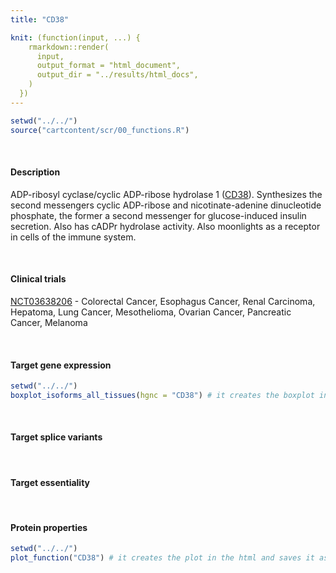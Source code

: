 ```yaml
---
title: "CD38"

knit: (function(input, ...) {
    rmarkdown::render(
      input,
      output_format = "html_document",
      output_dir = "../results/html_docs",
    )
  })
---
```


```r
setwd("../../")
source("cartcontent/scr/00_functions.R")
```

<br>

#### Description
ADP-ribosyl cyclase/cyclic ADP-ribose hydrolase 1 ([CD38](https://www.uniprot.org/uniprot/P28907)). Synthesizes the second messengers cyclic ADP-ribose and nicotinate-adenine dinucleotide phosphate, the former a second messenger for glucose-induced insulin secretion. Also has cADPr hydrolase activity. Also moonlights as a receptor in cells of the immune system.


<br> 

#### Clinical trials 
[NCT03638206](https://clinicaltrials.gov/ct2/show/NCT03638206) - Colorectal Cancer, Esophagus Cancer, Renal Carcinoma, Hepatoma, Lung Cancer, Mesothelioma, Ovarian Cancer, Pancreatic Cancer, Melanoma

<br>

#### Target gene expression
```r
setwd("../../")
boxplot_isoforms_all_tissues(hgnc = "CD38") # it creates the boxplot in the html and saves it as .pdf in the plot/isoform_expression folder
```
<br>

#### Target splice variants

<br>

#### Target essentiality

<br>

#### Protein properties
```r
setwd("../../")
plot_function("CD38") # it creates the plot in the html and saves it as .pdf in the plot/protein_properties folder
```